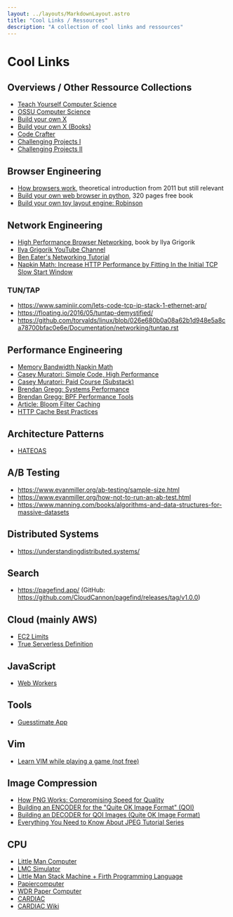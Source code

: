 ```yaml
---
layout: ../layouts/MarkdownLayout.astro
title: "Cool Links / Ressources"
description: "A collection of cool links and ressources"
---
```


# Cool Links


## Overviews / Other Ressource Collections

- [Teach Yourself Computer Science](https://teachyourselfcs.com/)
- [OSSU Computer Science](https://ossu.firebaseapp.com/#/curriculum)
- [Build your own X](https://github.com/codecrafters-io/build-your-own-x)
- [Build your own X (Books)](https://build-your-own.org/)
- [Code Crafter](https://app.codecrafters.io/catalog)
- [Challenging Projects I](https://austinhenley.com/blog/challengingprojects.html)
- [Challenging Projects II](https://austinhenley.com/blog/morechallengingprojects.html)

## Browser Engineering

- [How browsers work](https://web.dev/articles/howbrowserswork), theoretical introduction from 2011 but still relevant
- [Build your own web browser in python](https://browser.engineering/), 320 pages free book
- [Build your own toy layout engine: Robinson](https://limpet.net/mbrubeck/2014/08/08/toy-layout-engine-1.html)

## Network Engineering

- [High Performance Browser Networking](https://hpbn.co/), book by Ilya Grigorik
- [Ilya Grigorik YouTube Channel](https://www.youtube.com/@igrigorik/videos)
- [Ben Eater's Networking Tutorial](https://www.youtube.com/playlist?list=PLowKtXNTBypH19whXTVoG3oKSuOcw_XeW)
- [Napkin Math: Increase HTTP Performance by Fitting In the Initial TCP Slow Start Window](https://sirupsen.com/napkin/problem-15)

### TUN/TAP

- https://www.saminiir.com/lets-code-tcp-ip-stack-1-ethernet-arp/
- https://floating.io/2016/05/tuntap-demystified/
- https://github.com/torvalds/linux/blob/026e680b0a08a62b1d948e5a8ca78700bfac0e6e/Documentation/networking/tuntap.rst



## Performance Engineering

- [Memory Bandwidth Napkin Math](https://www.forrestthewoods.com/blog/memory-bandwidth-napkin-math/)
- [Casey Muratori: Simple Code, High Performance](https://www.youtube.com/watch?v=Ge3aKEmZcqY)
- [Casey Muratori: Paid Course (Substack)](https://www.computerenhance.com/p/table-of-contents)
- [Brendan Gregg: Systems Performance](https://www.brendangregg.com/systems-performance-2nd-edition-book.html)
- [Brendan Gregg: BPF Performance Tools](https://www.brendangregg.com/bpf-performance-tools-book.html)
- [Article: Bloom Filter Caching](https://medium.baqend.com/the-technology-behind-fast-websites-2638196fa60a)
- [HTTP Cache Best Practices](https://jakearchibald.com/2016/caching-best-practices/)

## Architecture Patterns

- [HATEOAS](https://hypermedia.systems/)

## A/B Testing

- https://www.evanmiller.org/ab-testing/sample-size.html
- https://www.evanmiller.org/how-not-to-run-an-ab-test.html
- https://www.manning.com/books/algorithms-and-data-structures-for-massive-datasets


## Distributed Systems

- https://understandingdistributed.systems/


## Search

- https://pagefind.app/ (GitHub: https://github.com/CloudCannon/pagefind/releases/tag/v1.0.0)

## Cloud (mainly AWS)

- [EC2 Limits](https://docs.aws.amazon.com/ec2/latest/instancetypes/gp.html#general-purpose-network-performance)
- [True Serverless Definition](https://www.gomomento.com/blog/fighting-off-fake-serverless-bandits-with-the-true-definition-of-serverless)

## JavaScript

- [Web Workers](https://nickymeuleman.netlify.app/blog/webworkers-gems-of-the-web)

## Tools

- [Guesstimate App](https://github.com/getguesstimate/guesstimate-app)

## Vim

- [Learn VIM while playing a game (not free)](https://vim-adventures.com/)

## Image Compression

- [How PNG Works: Compromising Speed for Quality](https://www.youtube.com/watch?v=EFUYNoFRHQI)
- [Building an ENCODER for the "Quite OK Image Format" (QOI)](https://www.youtube.com/watch?v=GgsRQuGSrc0)
- [Building an DECODER for QOI Images (Quite OK Image Format)](https://www.youtube.com/watch?v=5bWopQj-oQs)
- [Everything You Need to Know About JPEG Tutorial Series](https://www.youtube.com/playlist?list=PLpsTn9TA_Q8VMDyOPrDKmSJYt1DLgDZU4)

## CPU

- [Little Man Computer](https://en.wikipedia.org/wiki/Little_man_computer)
- [LMC Simulator](https://peterhigginson.co.uk/lmc/)
- [Little Man Stack Machine + Firth Programming Language](https://littlemanstackmachine.org/index.html)
- [Papiercomputer](https://www.marian-aldenhoevel.de/papiercomputer/)
- [WDR Paper Computer](https://en.wikipedia.org/wiki/WDR_paper_computer)
- [CARDIAC](https://www.cs.drexel.edu/~bls96/museum/cardiac.html)
- [CARDIAC Wiki](https://en.wikipedia.org/wiki/CARDboard_Illustrative_Aid_to_Computation)
